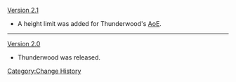 [[Version 2.1]]
*A height limit was added for Thunderwood's [[AoE]].
----
[[Version 2.0]]
*Thunderwood was released.
<noinclude>[[Category:Change History]]</noinclude>